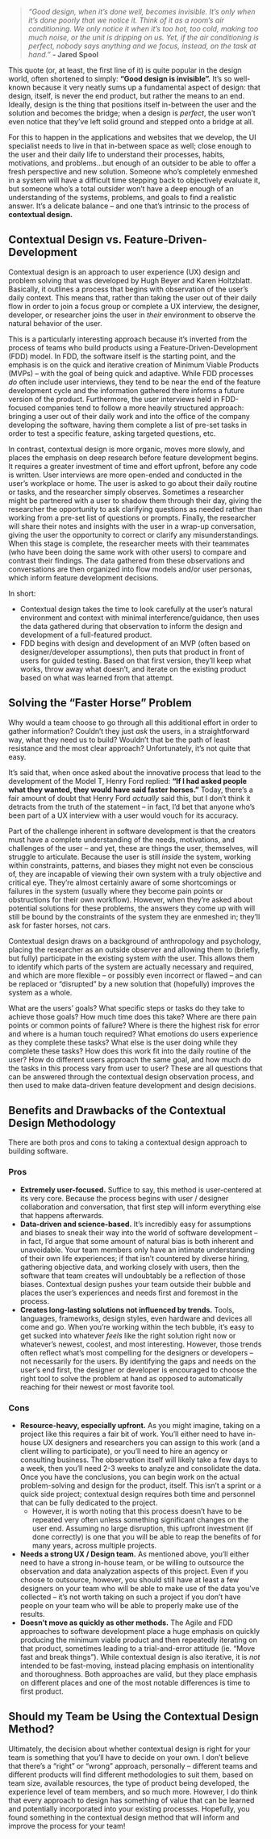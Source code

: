 > *“Good design, when it’s done well, becomes invisible. It’s only when it’s done poorly that we notice it. Think of it as a room’s air conditioning. We only notice it when it’s too hot, too cold, making too much noise, or the unit is dripping on us. Yet, if the air conditioning is perfect, nobody says anything and we focus, instead, on the task at hand.”*
**- Jared Spool**
> 

This quote (or, at least, the first line of it) is quite popular in the design world, often shortened to simply: **“Good design is invisible”.** It’s so well-known because it very neatly sums up a fundamental aspect of design: that design, itself, is never the end product, but rather the means to an end. Ideally, design is the thing that positions itself in-between the user and the solution and becomes the bridge; when a design is *perfect*, the user won’t even notice that they’ve left solid ground and stepped onto a bridge at all. 

For this to happen in the applications and websites that we develop, the UI specialist needs to live in that in-between space as well; close enough to the user and their daily life to understand their processes, habits, motivations, and problems…but enough of an outsider to be able to offer a fresh perspective and new solution. Someone who’s completely enmeshed in a system will have a difficult time stepping back to objectively evaluate it, but someone who’s a total outsider won’t have a deep enough of an understanding of the systems, problems, and goals to find a realistic answer. It’s a delicate balance – and one that’s intrinsic to the process of **contextual design.**

## Contextual Design vs. Feature-Driven-Development

Contextual design is an approach to user experience (UX) design and problem solving that was developed by Hugh Beyer and Karen Holtzblatt. Basically, it outlines a process that begins with observation of the user’s daily context. This means that, rather than taking the user out of their daily flow in order to join a focus group or complete a UX interview, the designer, developer, or researcher joins the user in *their* environment to observe the natural behavior of the user. 

This is a particularly interesting approach because it’s inverted from the process of teams who build products using a Feature-Driven-Development (FDD) model. In FDD, the software itself is the starting point, and the emphasis is on the quick and iterative creation of Minimum Viable Products (MVPs) – with the goal of being quick and adaptive. While FDD processes *do* often include user interviews, they tend to be near the end of the feature development cycle and the information gathered there informs a future version of the product. Furthermore, the user interviews held in FDD-focused companies tend to follow a more heavily structured approach: bringing a user out of their daily work and into the office of the company developing the software, having them complete a list of pre-set tasks in order to test a specific feature, asking targeted questions, etc. 

In contrast, contextual design is more organic, moves more slowly, and places the emphasis on deep research before feature development begins. It requires a greater investment of time and effort upfront, before any code is written. User interviews are more open-ended and conducted in the user’s workplace or home. The user is asked to go about their daily routine or tasks, and the researcher simply observes. Sometimes a researcher might be partnered with a user to shadow them through their day, giving the researcher the opportunity to ask clarifying questions as needed rather than working from a pre-set list of questions or prompts. Finally, the researcher will share their notes and insights with the user in a wrap-up conversation, giving the user the opportunity to correct or clarify any misunderstandings. When this stage is complete, the researcher meets with their teammates (who have been doing the same work with other users) to compare and contrast their findings. The data gathered from these observations and conversations are then organized into flow models and/or user personas, which inform feature development decisions. 

In short:

- Contextual design takes the time to look carefully at the user’s natural environment and context with minimal interference/guidance, then uses the data gathered during that observation to inform the design and development of a full-featured product.
- FDD begins with design and development of an MVP (often based on designer/developer assumptions), then puts that product in front of users for guided testing. Based on that first version, they’ll keep what works, throw away what doesn’t, and iterate on the existing product based on what was learned from that attempt.

## Solving the “Faster Horse” Problem

Why would a team choose to go through all this additional effort in order to gather information? Couldn’t they just *ask* the users, in a straightforward way, what they need us to build? Wouldn’t that be the path of least resistance and the most clear approach? Unfortunately, it’s not quite that easy. 

It’s said that, when once asked about the innovative process that lead to the development of the Model T, Henry Ford replied: **“If I had asked people what they wanted, they would have said faster horses.”** Today, there’s a fair amount of doubt that Henry Ford *actually* said this, but I don’t think it detracts from the truth of the statement – in fact, I’d bet that anyone who’s been part of a UX interview with a user would vouch for its accuracy. 

Part of the challenge inherent in software development is that the creators must have a complete understanding of the needs, motivations, and challenges of the user – and yet, these are things the user, themselves, will struggle to articulate. Because the user is still *inside* the system, working within constraints, patterns, and biases they might not even be conscious of, they are incapable of viewing their own system with a truly objective and critical eye. They’re almost certainly aware of some shortcomings or failures in the system (usually where they become pain points or obstructions for their own workflow). However, when they’re asked about potential solutions for these problems, the answers they come up with will still be bound by the constraints of the system they are enmeshed in; they’ll ask for faster horses, not cars. 

Contextual design draws on a background of anthropology and psychology, placing the researcher as an outside observer and allowing them to (briefly, but fully) participate in the existing system *with* the user. This allows them to identify which parts of the system are actually necessary and required, and which are more flexible – or possibly even incorrect or flawed – and can be replaced or “disrupted” by a new solution that (hopefully) improves the system as a whole. 

What are the users’ goals? What specific steps or tasks do they take to achieve those goals? How much time does this take? Where are there pain points or common points of failure? Where is there the highest risk for error and where is a human touch required? What emotions do users experience as they complete these tasks? What else is the user doing while they complete these tasks? How does this work fit into the daily routine of the user? How do different users approach the same goal, and how much do the tasks in this process vary from user to user? These are all questions that can be answered through the contextual design observation process, and then used to make data-driven feature development and design decisions. 

## Benefits and Drawbacks of the Contextual Design Methodology

There are both pros and cons to taking a contextual design approach to building software. 

### Pros

- **Extremely user-focused.** Suffice to say, this method is user-centered at its very core. Because the process begins with user / designer collaboration and conversation, that first step will inform everything else that happens afterwards.
- **Data-driven and science-based.** It’s incredibly easy for assumptions and biases to sneak their way into the world of software development – in fact, I’d argue that some amount of natural bias is both inherent and unavoidable. Your team members only have an intimate understanding of their own life experiences; if that isn’t countered by diverse hiring, gathering objective data, and working closely with users, then the software that team creates will undoubtably be a reflection of those biases. Contextual design pushes your team outside their bubble and places the user’s experiences and needs first and foremost in the process.
- **Creates long-lasting solutions not influenced by trends.** Tools, languages, frameworks, design styles, even hardware and devices all come and go. When you’re working within the tech bubble, it’s easy to get sucked into whatever *feels* like the right solution right now or whatever’s newest, coolest, and most interesting. However, those trends often reflect what’s most compelling for the designers or developers – not necessarily for the users. By identifying the gaps and needs on the user’s end first, the designer or developer is encouraged to choose the right tool to solve the problem at hand as opposed to automatically reaching for their newest or most favorite tool.

### Cons

- **Resource-heavy, especially upfront.** As you might imagine, taking on a project like this requires a fair bit of work. You’ll either need to have in-house UX designers and researchers you can assign to this work (and a client willing to participate), or you’ll need to hire an agency or consulting business. The observation itself will likely take a few days to a week, then you’ll need 2-3 weeks to analyze and consolidate the data. Once you have the conclusions, you can begin work on the actual problem-solving and design for the product, itself. This isn’t a sprint or a quick side project; contextual design requires both time and personnel that can be fully dedicated to the project.
    - However, it is worth noting that this process doesn’t have to be repeated very often unless something significant changes on the user end. Assuming no large disruption, this upfront investment (if done correctly) is one that you will be able to reap the benefits of for many years, across multiple projects.
- **Needs a strong UX / Design team.** As mentioned above, you’ll either need to have a strong in-house team, or be willing to outsource the observation and data analyzation aspects of this project. Even if you choose to outsource, however, you should still have at least a few designers on your team who will be able to make use of the data you’ve collected – it’s not worth taking on such a project if you don’t have people on your team who will be able to properly make use of the results.
- **Doesn’t move as quickly as other methods.** The Agile and FDD approaches to software development place a huge emphasis on quickly producing the minimum viable product and then repeatedly iterating on that product, sometimes leading to a trial-and-error attitude (ie. “Move fast and break things”). While contextual design is also iterative, it is *not* intended to be fast-moving, instead placing emphasis on intentionality and thoroughness. Both approaches are valid, but they place emphasis on different places and one of the most notable differences is time to first product.

## Should my Team be Using the Contextual Design Method?

Ultimately, the decision about whether contextual design is right for your team is something that you’ll have to decide on your own. I don’t believe that there’s a “right” or “wrong” approach, personally – different teams and different products will find different methodologies to suit them, based on team size, available resources, the type of product being developed, the experience level of team members, and so much more. However, I do think that every approach to design has something of value that can be learned and potentially incorporated into your existing processes. Hopefully, you found something in the contextual design method that will inform and improve the process for your team!